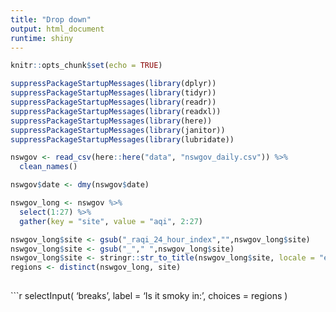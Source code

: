 ```yaml
---
title: "Drop down"
output: html_document
runtime: shiny
---
```


```r
knitr::opts_chunk$set(echo = TRUE)
```


```r

suppressPackageStartupMessages(library(dplyr))
suppressPackageStartupMessages(library(tidyr))
suppressPackageStartupMessages(library(readr))
suppressPackageStartupMessages(library(readxl))
suppressPackageStartupMessages(library(here))
suppressPackageStartupMessages(library(janitor))
suppressPackageStartupMessages(library(lubridate))

nswgov <- read_csv(here::here("data", "nswgov_daily.csv")) %>%
  clean_names()

nswgov$date <- dmy(nswgov$date)

nswgov_long <- nswgov %>%
  select(1:27) %>%
  gather(key = "site", value = "aqi", 2:27)

nswgov_long$site <- gsub("_raqi_24_hour_index","",nswgov_long$site)
nswgov_long$site <- gsub("_"," ",nswgov_long$site)
nswgov_long$site <- stringr::str_to_title(nswgov_long$site, locale = "en")
regions <- distinct(nswgov_long, site)
  
```


```r
selectInput(
  'breaks', label = 'Is it smoky in:',
  choices = regions
)

